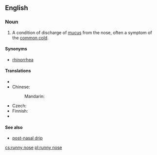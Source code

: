 ==English==
{{wikipedia|rhinorrhea}}

===Noun===
{{en-noun|sg=[[runny]] [[nose]]}}

# A condition of discharge of [[mucus]] from the nose, often a symptom of the [[common cold]].

====Synonyms====
* [[rhinorrhea]]

====Translations====
{{trans-top|condition of discharge of mucus from the nose}}
* {{trreq|Catalan}}
* Chinese:
*: Mandarin: {{t|cmn|流鼻涕|tr=liú bítì|sc=Hani}}
{{trans-mid}}
* Czech: {{t+|cs|rýma|f}}
* Finnish: {{t|fi|vuotava nenä}}
* {{trreq|Russian}}
{{trans-bottom}}

====See also====
* [[post-nasal drip]]

[[cs:runny nose]]
[[pl:runny nose]]